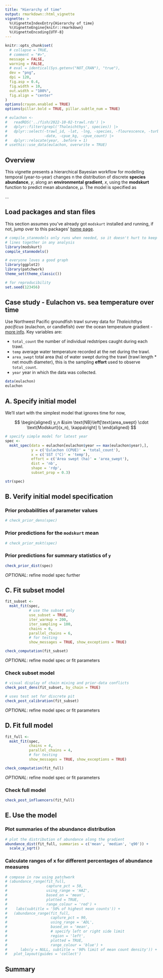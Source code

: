 ```yaml
---
title: "Hierarchy of time"
output: rmarkdown::html_vignette
vignette: >
  %\VignetteIndexEntry{Hierarchy of time}
  %\VignetteEngine{knitr::rmarkdown}
  %\VignetteEncoding{UTF-8}
---
```


```r
knitr::opts_chunk$set(
  # collapse = TRUE,
  # comment = "#>",
  message = FALSE, 
  warning = FALSE, 
  # eval = identical(Sys.getenv("NOT_CRAN"), "true"),
  dev = "png",
  dpi = 120,
  fig.asp = 0.4,
  fig.width = 10,
  out.width = "100%",
  fig.align = "center"
)
options(crayon.enabled = TRUE)
options(pillar.bold = TRUE, pillar.subtle_num = TRUE)

# eulachon <-
#   readRDS('../fish/2022-10-02-trawl.rds') |>
#   dplyr::filter(grepl('Thaleichthys', species)) |>
#   dplyr::select(-trawl_id, -lat, -lng, -species, -flourescence, -turb, -ld, -rd,
#                 -date, -cpue_kg, -cpue_count) |>
#   dplyr::relocate(year, .before = 1)
# usethis::use_data(eulachon, overwrite = TRUE)
```

## Overview

This vignette presents a hierarchical Bayesian workflow for modelling temporal (year-to-year) changes n the distribution of discrete **species abundance**, $y$, along an **environmental gradient**, $x$, using the **modskurt** function to predict mean abundance, $\mu$. The model is specified as 

...

## Load packages and stan files

This section assumes you've already got `modskurt` installed and running, if not, jump over to this packages' [home page](../index.html).

```r
# compile_stanmodels only runs when needed, so it doesn't hurt to keep these
# lines together in any analysis
library(modskurt)
compile_stanmodels()

# everyone loves a good graph
library(ggplot2)
library(patchwork)
theme_set(theme_classic())

# for reproducibility
set.seed(123456)
```

## Case study - Eulachon vs. sea temperature over time

Use Northwest Pacific groundfish trawl survey data for *Thaleichthys pacificus* (eulachon, or candlefish) over the ocean temperature gradient - [more info](https://www.fisheries.noaa.gov/west-coast/science-data/us-west-coast-groundfish-bottom-trawl-survey). Key variables are:

- `total_count` the number of individual redstripes caught during each trawl.
- `temp` average water temperature recorded at the net during the trawl.
- `area_swept` total area (ha) of water swept during the trawl (trawl length * net mouth diameter), this is the sampling **effort** used to observe `total_count`.
- `year` year in which the data was collected.

```r
data(eulachon)
eulachon
```

## A. Specify initial model

We'll start with the simplest model that ignores time for now,

$$
\begin{aligned}
y_n &\sim \text{NB}\left[\text{area_swept} \cdot \text{Modskurt}(x_n), \kappa\right] \\
\end{aligned}
$$

```r
# specify simple model for latest year
spec <-
  mskt_spec(data = eulachon[eulachon$year == max(eulachon$year),],
            y = c('Eulachon (CPUE)' = 'total_count'),
            x = c('SST (°C)' = 'temp'),
            effort = c('Area swept (ha)' = 'area_swept'),
            dist = 'nb',
            shape = 'rdp',
            subset_prop = 0.3)
```

```r
str(spec)
```

## B. Verify initial model specification

### Prior probabilities of parameter values

```r
# check_prior_dens(spec)
```

### Prior predictions for the `modskurt` mean

```r
# check_prior_mskt(spec)
```

### Prior predictions for summary statistics of `y`

```r
check_prior_dist(spec)
```

*OPTIONAL*: refine model spec further

## C. Fit subset model

```r
fit_subset <-
  mskt_fit(spec,
           # use the subset only
           use_subset = TRUE,
           iter_warmup = 200,
           iter_sampling = 100,
           chains = 6,
           parallel_chains = 6,
           # for testing
           show_messages = TRUE, show_exceptions = TRUE)
```

```r
check_computation(fit_subset)
```

*OPTIONAL*: refine model spec or fit parameters

### Check subset model

```r
# visual display of chain mixing and prior-data conflicts
check_post_dens(fit_subset, by_chain = TRUE)
```

```r
# uses test set for discrete pit
check_post_calibration(fit_subset)
```

*OPTIONAL*: refine model spec or fit parameters

## D. Fit full model

```r
fit_full <-
  mskt_fit(spec,
           chains = 4,
           parallel_chains = 4,
           # for testing
           show_messages = TRUE, show_exceptions = TRUE)
```

```r
check_computation(fit_full)
```

*OPTIONAL*: refine model spec or fit parameters

### Check full model

```r
check_post_influencers(fit_full)
```

## E. Use the model

### Plot summaries of the abundance distribution

```r
# plot the distribution of abundance along the gradient
abundance_dist(fit_full, summaries = c('mean', 'median', 'q90')) +
  scale_y_sqrt()
```

### Calculate ranges of x for different percentages of abundance measures

```r
# compose in row using patchwork
# (abundance_range(fit_full,
#                  capture_pct = 50,
#                  using_range = 'HAZ',
#                  based_on = 'mean',
#                  plotted = TRUE,
#                  range_colour = 'red') +
#    labs(subtitle = '50% of highest mean counts')) + 
#   (abundance_range(fit_full,
#                    capture_pct = 90,
#                    using_range = 'ADL',
#                    based_on = 'mean',
#                    # specify left or right side limit
#                    region = 'left',
#                    plotted = TRUE,
#                    range_colour = 'blue') +
#      labs(y = NULL, subtitle = '90% limit of mean count density')) +
#   plot_layout(guides = 'collect')
```

## Summary
